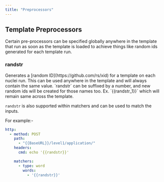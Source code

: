 ```yaml
---
title: "Preprocessors"
---
```


## Template **Preprocessors**

Certain pre-processors can be specified globally anywhere in the template that run as soon as the template is loaded to achieve things like random ids generated for each template run.


### randstr

<Note>
Generates a [random ID](https://github.com/rs/xid) for a template on each nuclei run. This can be used anywhere in the template and will always contain the same value. `randstr` can be suffixed by a number, and new random ids will be created for those names too. Ex. `{{randstr_1}}` which 	will remain same across the template.

`randstr` is also supported within matchers and can be used to match the inputs.
</Note>

For example:-

```yaml
http:
  - method: POST
    path:
      - "{{BaseURL}}/level1/application/"
    headers:
      cmd: echo '{{randstr}}'

    matchers:
      - type: word
        words:
          - '{{randstr}}'
```